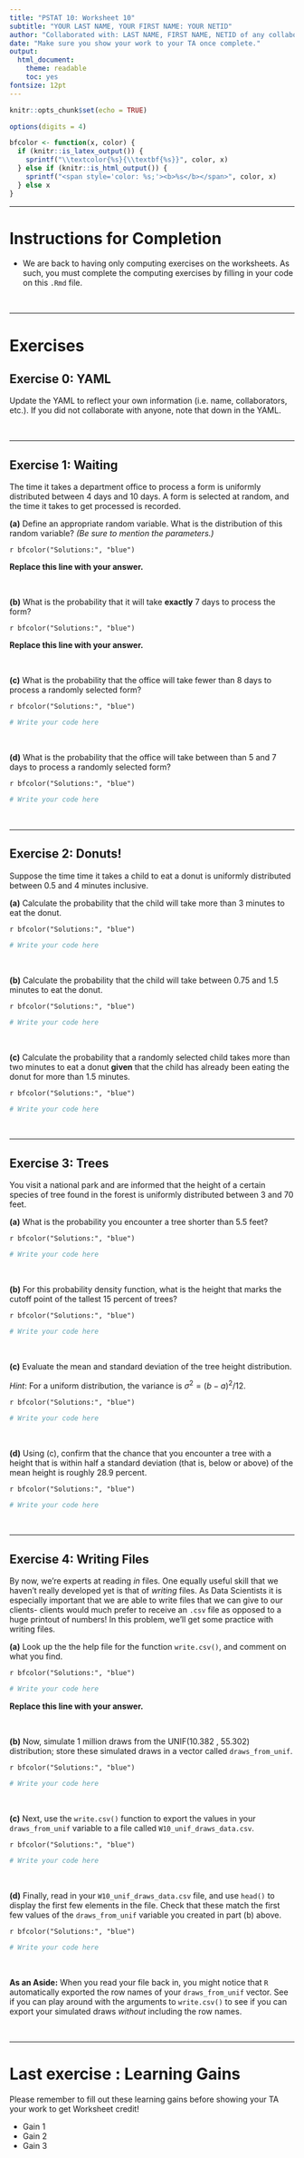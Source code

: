 ```yaml
---
title: "PSTAT 10: Worksheet 10"
subtitle: "YOUR LAST NAME, YOUR FIRST NAME: YOUR NETID"
author: "Collaborated with: LAST NAME, FIRST NAME, NETID of any collaboraters"
date: "Make sure you show your work to your TA once complete."
output:
  html_document:
    theme: readable
    toc: yes
fontsize: 12pt
---
```


\newcommand{\Prob}{\mathbb{P}}

```r
knitr::opts_chunk$set(echo = TRUE)

options(digits = 4)
```

```r
bfcolor <- function(x, color) {
  if (knitr::is_latex_output()) {
    sprintf("\\textcolor{%s}{\\textbf{%s}}", color, x)
  } else if (knitr::is_html_output()) {
    sprintf("<span style='color: %s;'><b>%s</b></span>", color, x)
  } else x
}
```


---

# Instructions for Completion

- We are back to having only computing exercises on the worksheets. As such, you must complete the computing exercises by filling in your code on this `.Rmd` file.

\

---

# Exercises

## Exercise 0: YAML

Update the YAML to reflect your own information (i.e. name, collaborators, etc.). If you did not collaborate with anyone, note that down in the YAML. 


\

---

## Exercise 1: Waiting

The time it takes a department office to process a form is uniformly distributed between 4 days and 10 days. A form is selected at random, and the time it takes to get processed is recorded. \

**(a)** Define an appropriate random variable. What is the distribution of this random variable? _(Be sure to mention the parameters.)_

`r bfcolor("Solutions:", "blue")`

**Replace this line with your answer.**


\

**(b)** What is the probability that it will take **exactly** 7 days to process the form?

`r bfcolor("Solutions:", "blue")`

**Replace this line with your answer.**


\

**(c)** What is the probability that the office will take fewer than 8 days to process a randomly selected form?

`r bfcolor("Solutions:", "blue")`

```r
# Write your code here

```


\

**(d)** What is the probability that the office will take between than 5 and 7 days to process a randomly selected form?

`r bfcolor("Solutions:", "blue")`

```r
# Write your code here

```


\

---

## Exercise 2: Donuts!

Suppose the time time it takes a child to eat a donut is uniformly distributed between 0.5 and 4 minutes inclusive. \

**(a)** Calculate the probability that the child will take more than 3 minutes to eat the donut.

`r bfcolor("Solutions:", "blue")`

```r
# Write your code here

```


\


**(b)** Calculate the probability that the child will take between 0.75 and 1.5 minutes to eat the donut.

`r bfcolor("Solutions:", "blue")`

```r
# Write your code here

```


\


**(c)** Calculate the probability that a randomly selected child takes more than two minutes to eat a donut **given** that the child has already been eating the donut for more than 1.5 minutes.

`r bfcolor("Solutions:", "blue")`

```r
# Write your code here

```


\


---

## Exercise 3: Trees

You visit a national park and are informed that the height of a certain species of tree found in the forest is uniformly distributed between 3 and 70 feet. \


**(a)** What is the probability you encounter a tree shorter than 5.5 feet?

`r bfcolor("Solutions:", "blue")`

```r
# Write your code here

```


\


**(b)** For this probability density function, what is the height that marks the cutoff point of the tallest 15 percent of trees?

`r bfcolor("Solutions:", "blue")`

```r
# Write your code here

```


\


**(c)** Evaluate the mean and standard deviation of the tree height distribution.

*Hint*: For a uniform distribution, the variance is $\sigma^2 = (b-a)^2/12$.

`r bfcolor("Solutions:", "blue")`

```r
# Write your code here

```


\



**(d)** Using (c), confirm that the chance that you encounter a tree with a height that is within half a standard deviation (that is, below or above) of the mean height is roughly 28.9 percent.

`r bfcolor("Solutions:", "blue")`

```r
# Write your code here

```


\


---

## Exercise 4: Writing Files

By now, we're experts at reading *in* files. One equally useful skill that we haven't really developed yet is that of *writing* files. As Data Scientists it is especially important that we are able to write files that we can give to our clients- clients would much prefer to receive an `.csv` file as opposed to a huge printout of numbers! In this problem, we'll get some practice with writing files.  \

**(a)** Look up the the help file for the function `write.csv()`, and comment on what you find.

`r bfcolor("Solutions:", "blue")`

```r
# Write your code here

```

**Replace this line with your answer.**


\

**(b)** Now, simulate 1 million draws from the $\mathrm{UNIF}(10.382 \ , \ 55.302)$ distribution; store these simulated draws in a vector called `draws_from_unif`.

`r bfcolor("Solutions:", "blue")`

```r
# Write your code here

```


\

**(c)** Next, use the `write.csv()` function to export the values in your `draws_from_unif` variable to a file called `W10_unif_draws_data.csv`. 

`r bfcolor("Solutions:", "blue")`

```r
# Write your code here

```


\

**(d)** Finally, read in your `W10_unif_draws_data.csv` file, and use `head()` to display the first few elements in the file. Check that these match the first few values of the `draws_from_unif` variable you created in part (b) above.

`r bfcolor("Solutions:", "blue")`

```r
# Write your code here

```


\

**As an Aside:** When you read your file back in, you might notice that `R` automatically exported the row names of your `draws_from_unif` vector. See if you can play around with the arguments to `write.csv()` to see if you can export your simulated draws *without* including the row names.

\

---

# Last exercise : Learning Gains

Please remember to fill out these learning gains before showing your TA your work to get Worksheet credit!

-   Gain 1
-   Gain 2
-   Gain 3



